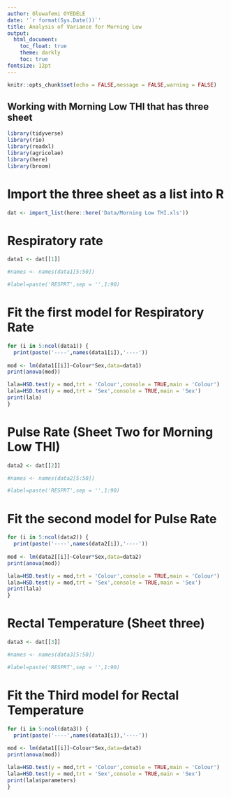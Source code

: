 ```yaml
---
author: Oluwafemi OYEDELE
date: '`r format(Sys.Date())`'
title: Analysis of Variance for Morning Low
output:
  html_document:
    toc_float: true
    theme: darkly
    toc: true
fontsize: 12pt
---
```



```r
knitr::opts_chunk$set(echo = FALSE,message = FALSE,warning = FALSE)
```

## Working with Morning Low THI that has three sheet  

```r
library(tidyverse)
library(rio)
library(readxl)
library(agricolae)
library(here)
library(broom)
```

# Import the three sheet as a list into R

```r
dat <- import_list(here::here('Data/Morning Low THI.xls'))
```


# Respiratory rate

```r
data1 <- dat[[1]]

#names <- names(data1[5:50])

#label=paste('RESPRT',sep = '',1:90)
```
# Fit the first model for Respiratory Rate  
```r
for (i in 5:ncol(data1)) {
  print(paste('----',names(data1[i]),'----'))
  
mod <- lm(data1[[i]]~Colour*Sex,data=data1)
print(anova(mod))

lala=HSD.test(y = mod,trt = 'Colour',console = TRUE,main = 'Colour')
lala=HSD.test(y = mod,trt = 'Sex',console = TRUE,main = 'Sex')
print(lala)
}
```

# Pulse Rate (Sheet Two for Morning Low THI)

```r
data2 <- dat[[2]]

#names <- names(data2[5:50])

#label=paste('RESPRT',sep = '',1:90)
```
# Fit the second model for Pulse Rate
```r
for (i in 5:ncol(data2)) {
  print(paste('----',names(data2[i]),'----'))
  
mod <- lm(data2[[i]]~Colour*Sex,data=data2)
print(anova(mod))

lala=HSD.test(y = mod,trt = 'Colour',console = TRUE,main = 'Colour')
lala=HSD.test(y = mod,trt = 'Sex',console = TRUE,main = 'Sex')
print(lala)
}

```


# Rectal Temperature (Sheet three)

```r
data3 <- dat[[3]]

#names <- names(data3[5:50])

#label=paste('RESPRT',sep = '',1:90)
```
# Fit the Third model for Rectal Temperature
```r
for (i in 5:ncol(data3)) {
  print(paste('----',names(data3[i]),'----'))
  
mod <- lm(data1[[i]]~Colour*Sex,data=data3)
print(anova(mod))

lala=HSD.test(y = mod,trt = 'Colour',console = TRUE,main = 'Colour')
lala=HSD.test(y = mod,trt = 'Sex',console = TRUE,main = 'Sex')
print(lala$parameters)
}
```
